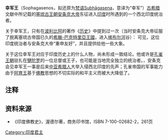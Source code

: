 '''幸军王'''（Sophagasenos，拟还原为[[梵语|梵语]]Subhāgasena，意译为“幸军”）[[古希腊|古希腊]]文献中所记载的[[塞琉古王朝|塞琉古王朝]][[安条克大帝|安条克大帝]]东征进入[[印度|印度]]时所遇到的一个西北印度统治者。

关于幸军王，只有在[[波利比阿|波利比阿]]的著作《[[历史_(波利比阿)|历史]]》中提到过一次（当时安条克大帝征服了脱离塞琉古帝国已久的[[希臘-巴克特里亞王國|希臘-巴克特里亞王國]]，进入[[喀布尔河|喀布尔河]]谷）：
{{Cquote|他（安條克三世）穿越[[興都庫什山脈|高加索山]]（这里是指興都庫什山）進入印度，與印度國王幸军重續兩國友誼，從那裏得到許多[[戰象|戰象]]，總共計有150頭。在他的軍隊得到充分的補給後，他親自帶隊啟程，並命[[阿德洛屯厄斯_(基濟科斯)|阿德洛屯厄斯]]負責把那些國王給予的財寶運送回國。|《歷史》11.39<ref>波利比阿《歷史》 [http://www.perseus.tufts.edu/cgi-bin/ptext?doc=Perseus%3Atext%3A1999.01.0234&query=head%3D%23717 11.39 ]</ref>}}
可见，这位印度统治者与安条克大帝“重申友好”，并且提供给他一些大象。

关于这位幸军王对应于印度历史上的什么人物，尚未形成一致结论。他或许是[[孔雀王朝|孔雀王朝]]驻扎在[[犍陀罗|犍陀罗]]的一位总督或王子，也可能是当地完全独立的统治者。{{fact|有人主张}}，安条克会见幸军王一事是后来[[中亚|中亚]][[印度-希腊王国|希腊人]]大举入侵西北印度的先声；孔雀帝国的军事能力由于[[阿育王|阿育王]]基于[[佛教|佛教]]思想的不切实际的和平主义而被大大降低了。
==注释==
<references />
==资料来源==
*《印度佛教史》，渥德尔著，商务印书馆，ISBN 7-100-02682-2，261页 

{{India-bio-stub}}
[[Category:印度君主|Category:印度君主]]